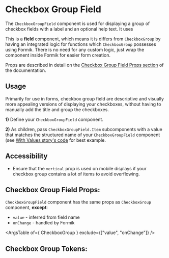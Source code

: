 


# Checkbox Group Field

The `CheckboxGroupField` component is used for displaying a group of checkbox fields with a label and an optional help text.
It uses

This is a **field** component, which means it is differs from `CheckboxGroup` by having an integrated logic for functions which
`CheckboxGroup` possesses using Formik. There is no need for any custom logic, just wrap the component inside Formik for easier form creation.

Props are described in detail on the [Checkbox Group Field Props section](#checkbox-group-field-props) of the documentation.

## Usage

Primarily for use in forms, checkbox group field are descriptive and visually more appealing versions of displaying your checkboxes,
without having to manually add the title and group the checkboxes.

**1)** Define your `CheckboxGroupField` component.

**2)** As children, pass `CheckboxGroupField.Item` subcomponents with a value that matches the structured name of your `CheckboxGroupField` component
(see [With Values story's code](/docs/component-library-formik-elements-checkboxgroupfield--with-values) for best example.

## Accessibility

- Ensure that the `vertical` prop is used on mobile displays if your checkbox group contains a lot of items to avoid
overflowing.

<Stories includePrimary={true} />

## Checkbox Group Field Props:

`CheckboxGroupField` component has the same props as `CheckboxGroup` component,
**except**:
 - `value` - inferred from field name
 - `onChange` - handled by Formik

<ArgsTable of={ CheckboxGroup } exclude={["value", "onChange"]} />

## Checkbox Group Tokens:
<ThemeTokens component="CheckboxGroup"/>
